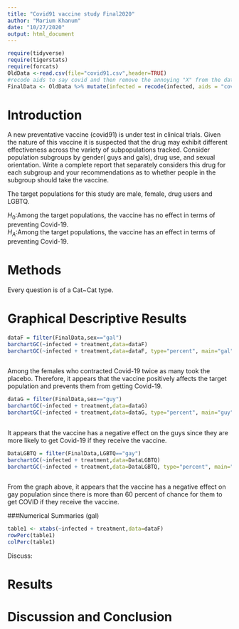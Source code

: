 ```yaml
---
title: "Covid91 vaccine study Final2020"
author: "Marium Khanum"
date: "10/27/2020"
output: html_document
---
```


```r
require(tidyverse)
require(tigerstats)
require(forcats)
OldData <-read.csv(file="covid91.csv",header=TRUE)
#recode aids to say covid and then remove the annoying "X" from the dataframe
FinalData <- OldData %>% mutate(infected = recode(infected, aids = "covid", none = "OK" )) %>% select(-one_of("X"))
```

# Introduction

<!--In this section you explain what you are trying to show.  Where did the data come from?  What is the research or other question you are trying to answer?.  If you skimp in this section expect to be marked down in your grade. Paint a picture of the project a couple of paragraphs is expected!-->

A new  preventative vaccine (covid91) is under test in clinical trials. Given the nature of this vaccine it is suspected that the drug may exhibit different effectiveness across the variety of subpopulations tracked. Consider population subgroups by gender( guys and gals), drug use, and sexual orientation. Write a complete report that separately considers this drug for each subgroup and your recommendations as to whether people in the subgroup should take the vaccine.  

The target populations for this study are male, female, drug users and LGBTQ.  

$H_0$:Among the target populations, the vaccine has no effect in terms of preventing Covid-19.  
$H_A$:Among the target populations, the vaccine has an effect in terms of preventing Covid-19.  

# Methods  
<!--Decide on your methods:  use "variable analysis" or other appropriate descriptors.  Make sure to choose at least one graphical method and at least one numerical method. Discuss what data manipulations may be needed for example subsetting or other binning procedures and what sort of graphical displays and inferential tools will be used!-->


Every question is of a Cat~Cat type.  

# Graphical Descriptive Results

```r
dataF = filter(FinalData,sex=="gal")
barchartGC(~infected + treatment,data=dataF)
barchartGC(~infected + treatment,data=dataF, type="percent", main="gal")
           
```
  
Among the females who contracted Covid-19 twice as many took the placebo. Therefore, it appears that the vaccine positively affects the target population and prevents them from getting Covid-19.  

```r
dataG = filter(FinalData,sex=="guy")
barchartGC(~infected + treatment,data=dataG)
barchartGC(~infected + treatment,data=dataG, type="percent", main="guy")
           
```
  
It appears that the vaccine has a negative effect on the guys since they are more likely to get Covid-19 if they receive the vaccine.  

```r
DataLGBTQ = filter(FinalData,LGBTQ=="gay")
barchartGC(~infected + treatment,data=DataLGBTQ)
barchartGC(~infected + treatment,data=DataLGBTQ, type="percent", main="gays")
           
```
  
From the graph above, it appears that the vaccine has a negative effect on gay population since there is more than 60 percent of chance for them to get COVID if they receive the vaccine.  



###Numerical Summaries (gal)
```r
table1 <- xtabs(~infected + treatment,data=dataF)
rowPerc(table1)
colPerc(table1)
```
Discuss:

# Results

<!--Divide this section into two sub-sections:  One for your descriptive  results and one for your inferential results.!-->



# Discussion and Conclusion

<!--Discussion and conclusion here.  If you found a relationship be sure to consider whether the relationship occurs because one of the variavbles causes the other, or whether they perhasps are related for some other reason.  Watch the chapter 6 videos from the GeorgeTown videos collection.!-->
